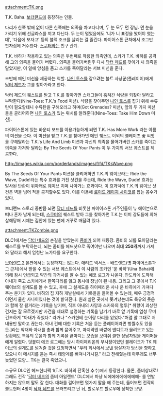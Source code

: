 attachment:TK.png

T.K. Baha. [[보더랜드]]에 등장하는 인물.

다리가 한쪽 밖에 없어 다른 한쪽에는 의족을 차고다니며, 두 눈 모두 먼 장님. 먼 눈을 가리기 위해 선글라스를 끼고 다닌다.
두 눈이 멀었음에도 '니가 니 표정을 봤어야 했는데', '다음에 보자고' 등의 블랙 조크를 날리는 걸 즐긴다. 파이어스톤 근처에서 조그만 판자집에 거주한다. [[스쿠터]]와는 친구 관계.

T.K. 바하가 착용하고 있는 의족은 두번째로 착용한 의족인데, 스카가 T.K. 바하를 공격해 그의 의족을 물어가 버렸다. 의족을 물어가버린후 다시 [[닥터 제드]]를 찾아가 새 의족을 달았지만, 이 일에 앙심을 품고 스카를 죽여달라는 서브 미션을 준다.

초반에 메인 미션을 제공하는 역할. [[나인 토스]]를 잡으려는 볼트 사냥꾼(플레이어)에게 [[닥터 제드]]가 그를 찾아가라고 한다. 

닥터 제드의 퀘스트를 받고 T.K.를 찾아가면 스캐그들이 훔쳐간 식량을 되찾아 달라고 부탁한다(Nine-Toes: T.K.'s Food 미션). 식량을 찾아주면 [[나인 토스]]를 잡기 위해 수류탄이 필요할테니 수류탄을 구해오라고 하며(Got Grenades? 미션), 앞의 두 가지 미션들을 클리어하면 [[나인 토스]]가 있는 위치를 알려준다(Nine-Toes: Take Him Down 미션).

파이어스톤에 있는 바운티 보드를 이용가능하게 되면 T.K. Has More Work 라는 이름의 미션을 준다. 이 미션을 받고 T.K.를 찾아가면 메인 퀘스트 이외의 블레이즈 꽃 씨앗을 구해달라는 T.K.'s Life And Limb 미션과 자신의 의족을 물어가버린 스카를 죽이고 의족을 가져와 달라는 By The Seeds Of Your Pants 이 두 가지의 서브 퀘스트를 제공한다. 

http://images.wikia.com/borderlands/images/f/fd/TKsWave.png

By The Seeds Of Your Pants 미션을 클리어하면 T.K.의 웨이브라는 Ride the Wave, Dude!라는 특수 효과를 가진 샷건을 주는데, Ride the Wave, Dude! 효과는 발사된 탄환이 위아래로 웨이브 치며 나아가는 효과이다. 이 효과덕에 T.K.의 웨이브 샷건은 벽을 넘어 적을 공격할수도 있다. 이를 이용해 [[로이드 레이지 사이코]]를 잡는 꼼수가 있다.

보더랜드 스토리 중반쯤 되면 [[닥터 제드]]를 비롯한 파이어스톤 거주인들이 뉴 헤이븐으로 떠나 혼자 남게 되는데, [[스쿠터]]의 퀘스트 받아 그를 찾아가면 T.K.는 이미 강도들에 의해 살해당해 시체는 집안에 있는 팬에 거꾸로 매달려 있다.

attachment:TKZombie.png

DLC1에서는 [[닥터 네드]]의 손길을 받았는지 [[좀비]]가 되어 재등장. 좀비의 뇌를 모아달라는 퀘스트를 부탁하는데, 뇌는 좀비를 헤드샷으로 죽여야만 나오며 최대 '''250개'''까지 가져와 달라고 해서 엄청난 노가다를 요구한다. 

[[보더랜드 2]] 본편에서는 등장하지는 않는다. 애리드 넥서스 - 배드랜드(옛 파이어스톤과 그 근처)에서 받을 수 있는 서브 퀘스트에서 이 사람의 조카인 '운 바하'(Una Baha)에 의해 잠시 언급되고 약간의 과거사를 알 수 있는 에코 로그가 나온다. 판도라에 도착해 아내가 죽고 스카에게서 한쪽다리를 잃고 동시에 장님이 된 내용. 그리고 그 곳에서 T.K 웨이브의 설계도를 볼 수 있고, 후에 그 설계도를 하이페리온 사나 운 바하에게 가져다 주는 분기가 있다. 바하의 집 지하 개발실에서 기록들을 들어볼 수 있는데, 매우 긍정적이면서 쿨한 사나이였다는 것이 밝혀진다. 원래 살던 곳에서 쫒겨났는데도 특유의 웃음과 함께 잘 될거라는 기록을 남기며, 직후 아내의 사망과 스카와의 혈투[* 취향이 괴상한건지는 잘 모르겠지만 사건을 제대로 설명하는 기록을 남기기 바로 앞 기록에 엄청 무미건조하게 "아내가 죽었다." 라거나 "스카한테 눈이랑 다리를 잃었다."처럼 말 그대로 저 내용만 말하고 끊는다. 아내 건에 대한 기록은 처음 듣는 플레이어라면 벙찔수도 있을 듯.]라는 악재와 아내를 총과 함께 묻어주고, 마지막엔 바깥에 밴디트가 몰려오고 있는 상황에도 특유의 웃음과 함께 기록을 끝마치는 모습을 보여줘 쿨한 상남자임을 게이머들에게 알렸다. 덧붙여 에코 로그에는 당시 하이페리온의 부사장이었던 블레이크가 TK 웨이브의 설계도를 넘겨줄 것을 요청하면서 "우리 회사에서 보낸 암살자가 당신을 향하고 있으니 이 메시지를 듣는 즉시 태양계를 빠져나가시길." 라고 전해줬는데 아무래도 너무 늦었던 모양... TK는 결국 죽었으니.

소규모 DLC인 헤드헌터팩 1(T.K. 바하의 잔혹한 추수)에서 등장한다. 물론, 좀비상태로! 그래도 전작 '[[닥터 네드]]의 좀비 아일랜드' DLC에서 마냥 뇌에에에에에에에에- 를 연발하지는 않으며 말도 잘 한다. 대화를 걸어보면 몇가지 말을 해 주는데, 들어보면 전작의 볼트헌터 4명이 [[닥터 네드]]를 쓰러뜨리고 난 뒤, 할로우드 할로우에 정착한 모양.

